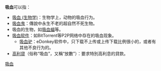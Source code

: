 '''吸血'''可以指：
*[[吸血_(生物学)|吸血 (生物学)]]：生物学上，动物的吸血行为。
*[[吸血鬼|吸血鬼]]：傳說中永生不老的超自然不死生物。
*吸血的生物，如[[吸血蝠|吸血蝠]]等。
*[[吸血驴#其他|吸血软件]]：如BitTorrent等P2P网络中存在的吸血现象。
**[[吸血驴|吸血驴]]：eDonkey软件中，只下载不上传或上传下载比例很小的，或者有其他不良行为的。
*[[高利貸|高利貸]]（俗称“吸血”，又稱“放數”）：要求特別高利息的貸款。

{{disambig|X|Cat=二字消歧义}}
[[Category:吸血|]]